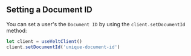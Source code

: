 ## Setting a Document ID

You can set a user's the `Document ID` by using the `client.setDocumentId` method:

```jsx
let client = useVeltClient()
client.setDocumentId('unique-document-id')
```